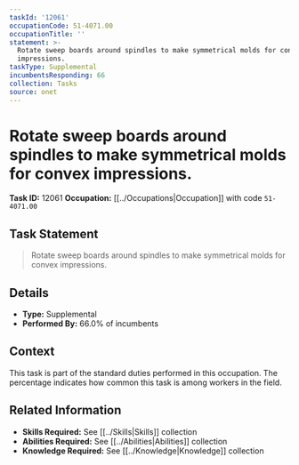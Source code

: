 ```yaml
---
taskId: '12061'
occupationCode: 51-4071.00
occupationTitle: ''
statement: >-
  Rotate sweep boards around spindles to make symmetrical molds for convex
  impressions.
taskType: Supplemental
incumbentsResponding: 66
collection: Tasks
source: onet
---
```

# Rotate sweep boards around spindles to make symmetrical molds for convex impressions.

**Task ID:** 12061
**Occupation:** [[../Occupations|Occupation]] with code `51-4071.00`

## Task Statement

> Rotate sweep boards around spindles to make symmetrical molds for convex impressions.

## Details

- **Type:** Supplemental
- **Performed By:** 66.0% of incumbents

## Context

This task is part of the standard duties performed in this occupation. The percentage indicates how common this task is among workers in the field.

## Related Information

- **Skills Required:** See [[../Skills|Skills]] collection
- **Abilities Required:** See [[../Abilities|Abilities]] collection
- **Knowledge Required:** See [[../Knowledge|Knowledge]] collection
